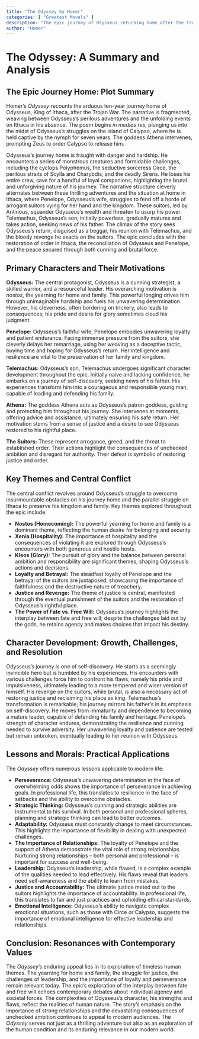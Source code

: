 ```yaml
---
title: "The Odyssey by Homer"
categories: [ "Greatest Movels" ]
description: "The epic journey of Odysseus returning home after the Trojan War."
author: "Homer"
---
```

# The Odyssey: A Summary and Analysis

## The Epic Journey Home: Plot Summary

Homer's *Odyssey* recounts the arduous ten-year journey home of Odysseus, King of Ithaca, after the Trojan War.  The narrative is fragmented, weaving between Odysseus's perilous adventures and the unfolding events on Ithaca in his absence.  The poem begins *in medias res*, plunging us into the midst of Odysseus's struggles on the island of Calypso, where he is held captive by the nymph for seven years.  The goddess Athena intervenes, prompting Zeus to order Calypso to release him.

Odysseus's journey home is fraught with danger and hardship.  He encounters a series of monstrous creatures and formidable challenges, including the cyclops Polyphemus, the seductive sorceress Circe, the perilous straits of Scylla and Charybdis, and the deadly Sirens.  He loses his entire crew, save for a handful of loyal companions, highlighting the brutal and unforgiving nature of his journey.  The narrative structure cleverly alternates between these thrilling adventures and the situation at home in Ithaca, where Penelope, Odysseus's wife, struggles to fend off a horde of arrogant suitors vying for her hand and the kingdom.  These suitors, led by Antinous, squander Odysseus's wealth and threaten to usurp his power.  Telemachus, Odysseus's son, initially powerless, gradually matures and takes action, seeking news of his father.  The climax of the story sees Odysseus’s return, disguised as a beggar, his reunion with Telemachus, and the bloody revenge he exacts on the suitors.  The epic concludes with the restoration of order in Ithaca, the reconciliation of Odysseus and Penelope, and the peace secured through both cunning and brutal force.


## Primary Characters and Their Motivations

**Odysseus:** The central protagonist, Odysseus is a cunning strategist, a skilled warrior, and a resourceful leader. His overarching motivation is *nostos*, the yearning for home and family.  This powerful longing drives him through unimaginable hardship and fuels his unwavering determination.  However, his cleverness, often bordering on trickery, also leads to consequences; his pride and desire for glory sometimes cloud his judgment.

**Penelope:** Odysseus's faithful wife, Penelope embodies unwavering loyalty and patient endurance.  Facing immense pressure from the suitors, she cleverly delays her remarriage, using her weaving as a deceptive tactic, buying time and hoping for Odysseus's return.  Her intelligence and resilience are vital to the preservation of her family and kingdom.

**Telemachus:** Odysseus's son, Telemachus undergoes significant character development throughout the epic.  Initially naive and lacking confidence, he embarks on a journey of self-discovery, seeking news of his father.  His experiences transform him into a courageous and responsible young man, capable of leading and defending his family.

**Athena:** The goddess Athena acts as Odysseus's patron goddess, guiding and protecting him throughout his journey. She intervenes at moments, offering advice and assistance, ultimately ensuring his safe return. Her motivation stems from a sense of justice and a desire to see Odysseus restored to his rightful place.

**The Suitors:** These represent arrogance, greed, and the threat to established order.  Their actions highlight the consequences of unchecked ambition and disregard for authority.  Their defeat is symbolic of restoring justice and order.


## Key Themes and Central Conflict

The central conflict revolves around Odysseus's struggle to overcome insurmountable obstacles on his journey home and the parallel struggle on Ithaca to preserve his kingdom and family.  Key themes explored throughout the epic include:

* **Nostos (Homecoming):** The powerful yearning for home and family is a dominant theme, reflecting the human desire for belonging and security.
* **Xenia (Hospitality):** The importance of hospitality and the consequences of violating it are explored through Odysseus’s encounters with both generous and hostile hosts.
* **Kleos (Glory):** The pursuit of glory and the balance between personal ambition and responsibility are significant themes, shaping Odysseus’s actions and decisions.
* **Loyalty and Betrayal:**  The steadfast loyalty of Penelope and the betrayal of the suitors are juxtaposed, showcasing the importance of faithfulness and the destructive nature of treachery.
* **Justice and Revenge:** The theme of justice is central, manifested through the eventual punishment of the suitors and the restoration of Odysseus's rightful place.
* **The Power of Fate vs. Free Will:**  Odysseus's journey highlights the interplay between fate and free will; despite the challenges laid out by the gods, he retains agency and makes choices that impact his destiny.



## Character Development: Growth, Challenges, and Resolution

Odysseus’s journey is one of self-discovery.  He starts as a seemingly invincible hero but is humbled by his experiences.  His encounters with various challenges force him to confront his flaws, namely his pride and impulsiveness, ultimately leading to a more tempered and wiser version of himself.  His revenge on the suitors, while brutal, is also a necessary act of restoring justice and reclaiming his place as king.  Telemachus's transformation is remarkable; his journey mirrors his father's in its emphasis on self-discovery.  He moves from immaturity and dependence to becoming a mature leader, capable of defending his family and heritage.  Penelope’s strength of character endures, demonstrating the resilience and cunning needed to survive adversity.  Her unwavering loyalty and patience are tested but remain unbroken, eventually leading to her reunion with Odysseus.



## Lessons and Morals: Practical Applications

The *Odyssey* offers numerous lessons applicable to modern life:

* **Perseverance:** Odysseus's unwavering determination in the face of overwhelming odds shows the importance of perseverance in achieving goals. In professional life, this translates to resilience in the face of setbacks and the ability to overcome obstacles.
* **Strategic Thinking:** Odysseus's cunning and strategic abilities are instrumental to his survival.  In both personal and professional spheres, planning and strategic thinking can lead to better outcomes.
* **Adaptability:** Odysseus must constantly change to meet circumstances. This highlights the importance of flexibility in dealing with unexpected challenges.
* **The Importance of Relationships:** The loyalty of Penelope and the support of Athena demonstrate the vital role of strong relationships. Nurturing strong relationships – both personal and professional – is important for success and well-being.
* **Leadership:**  Odysseus's leadership, while flawed, is a complex example of the qualities needed to lead effectively.  His flaws reveal that leaders need self-awareness and the ability to learn from mistakes.
* **Justice and Accountability:**  The ultimate justice meted out to the suitors highlights the importance of accountability.  In professional life, this translates to fair and just practices and upholding ethical standards.
* **Emotional Intelligence:** Odysseus's ability to navigate complex emotional situations, such as those with Circe or Calypso, suggests the importance of emotional intelligence for effective leadership and relationships.


## Conclusion: Resonances with Contemporary Values

The *Odyssey*'s enduring appeal lies in its exploration of timeless human themes. The yearning for home and family, the struggle for justice, the challenges of leadership, and the importance of loyalty and perseverance remain relevant today. The epic's exploration of the interplay between fate and free will echoes contemporary debates about individual agency and societal forces. The complexities of Odysseus’s character, his strengths and flaws, reflect the realities of human nature. The story's emphasis on the importance of strong relationships and the devastating consequences of unchecked ambition continues to appeal to modern audiences. The *Odyssey* serves not just as a thrilling adventure but also as an exploration of the human condition and its enduring relevance in our modern world.

